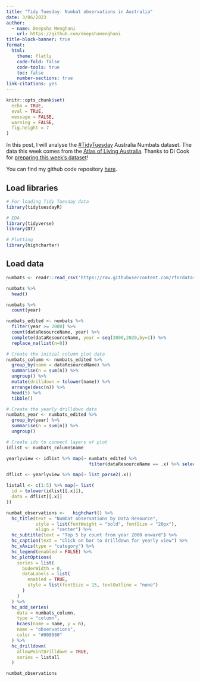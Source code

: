 ```yaml
---
title: "Tidy Tuesday: Numbat observations in Australia"
date: 3/06/2023
author:
  - name: Deepsha Menghani 
    url: https://github.com/deepshamenghani
title-block-banner: true
format:
  html:
    theme: flatly
    code-fold: false
    code-tools: true
    toc: false
    number-sections: true
link-citations: yes
---
```


```r
knitr::opts_chunk$set(
  echo = TRUE,
  eval = TRUE,
  message = FALSE,
  warning = FALSE,
  fig.height = 7
)
```

In this post, I will analyse the [#TidyTuesday](https://github.com/rfordatascience/tidytuesday/tree/master/) Australia Numbats dataset. The data this week comes from the [Atlas of Living Australia](https://www.ala.org.au/). Thanks to Di Cook for [preparing this week's dataset](https://github.com/numbats/numbats-tidytuesday)!

::: callout-tip
You can find my github code repository [here](https://github.com/deepshamenghani/tidytuesday/tree/master/2023/week10_numbats_australia).
:::

## Load libraries

```r

# For loading Tidy Tuesday data
library(tidytuesdayR)

# EDA
library(tidyverse)
library(DT)

# Plotting
library(highcharter)

```

## Load data

```r
numbats <- readr::read_csv('https://raw.githubusercontent.com/rfordatascience/tidytuesday/master/data/2023/2023-03-07/numbats.csv')

numbats %>% 
  head()
```


```r

numbats %>% 
  count(year)
```
```r
numbats_edited <- numbats %>% 
  filter(year >= 2000) %>% 
  count(dataResourceName, year) %>% 
  complete(dataResourceName, year = seq(2000,2020,by=1)) %>% 
  replace_na(list(n=0)) 

# Create the initial column plot data
numbats_column <- numbats_edited %>% 
  group_by(name = dataResourceName) %>% 
  summarise(n = sum(n)) %>% 
  ungroup() %>% 
  mutate(drilldown = tolower(name)) %>% 
  arrange(desc(n)) %>% 
  head(5) %>% 
  tibble()

# Create the yearly drilldown data
numbats_year <- numbats_edited %>% 
  group_by(year) %>% 
  summarise(n = sum(n)) %>% 
  ungroup() 

# Create ids to connect layers of plot
idlist <- numbats_column$name

yearlyview <- idlist %>% map(~ numbats_edited %>% 
                               filter(dataResourceName == .x) %>% select(year, n))

dflist <- yearlyview %>% map(~ list_parse2(.x))

listall <- c(1:5) %>% map(~ list(
  id = tolower(idlist[[.x]]),
  data = dflist[[.x]]
))

numbat_observations <-   highchart() %>%
  hc_title(text = "Numbat observations by Data Resource",
           style = list(fontWeight = "bold", fontSize = "20px"),
           align = "center") %>% 
  hc_subtitle(text = "Top 5 by count from year 2000 onward") %>% 
  hc_caption(text = "Click on bar to drilldown for yearly view") %>% 
  hc_xAxis(type = "category") %>%
  hc_legend(enabled = FALSE) %>%
  hc_plotOptions(
    series = list(
      boderWidth = 0,
      dataLabels = list(
        enabled = TRUE,
        style = list(fontSize = 15, textOutline = "none")
      )
    )
  ) %>%
  hc_add_series(
    data = numbats_column,
    type = "column",
    hcaes(name = name, y = n),
    name = "observations",
    color = "#008080"
  ) %>% 
  hc_drilldown(
    allowPointDrilldown = TRUE,
    series = listall
  ) 
```

```r
numbat_observations
```



